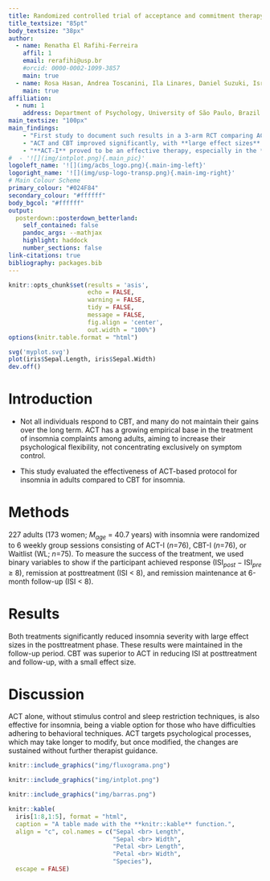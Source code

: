 ```yaml
---
title: Randomized controlled trial of acceptance and commitment therapy and cognitive behavioral therapy for insomnia 
title_textsize: "85pt"
body_textsize: "38px"
author:
  - name: Renatha El Rafihi-Ferreira
    affil: 1
    email: rerafihi@usp.br
    #orcid: 0000-0002-1099-3857
    main: true
  - name: Rosa Hasan, Andrea Toscanini, Ila Linares, Daniel Suzuki, Israel Brasil, José Ribeiro-Jr, Marwin Carmo, Francisco Lotufo Neto, Charles Morin
    main: true
affiliation:
  - num: 1
    address: Department of Psychology, University of São Paulo, Brazil
main_textsize: "100px"
main_findings:
    - "First study to document such results in a 3-arm RCT comparing ACT with gold standard insomnia treatment (CBT) and no treatment (WL)."
    - "ACT and CBT improved significantly, with **large effect sizes** for the insomnia severity, with superiority of CBT and a delayed improvement for ACT." 
    - "**ACT-I** proved to be an effective therapy, especially in the **long term**, even in the absence of behavioral techniques of stimulus control and sleep restriction."
#  - '![](img/intplot.png){.main_pic}'
logoleft_name: '![](img/acbs_logo.png){.main-img-left}'
logoright_name: '![](img/usp-logo-transp.png){.main-img-right}'
# Main Colour Scheme
primary_colour: "#024F84"
secondary_colour: "#ffffff"
body_bgcol: "#ffffff"
output: 
  posterdown::posterdown_betterland:
    self_contained: false
    pandoc_args: --mathjax
    highlight: haddock
    number_sections: false
link-citations: true
bibliography: packages.bib
---
```


```r
knitr::opts_chunk$set(results = 'asis',
                      echo = FALSE,
                      warning = FALSE,
                      tidy = FALSE,
                      message = FALSE,
                      fig.align = 'center',
                      out.width = "100%")
options(knitr.table.format = "html") 
```

```r
svg('myplot.svg')
plot(iris$Sepal.Length, iris$Sepal.Width)
dev.off()
```

# Introduction

- Not all individuals respond to CBT, and many do not maintain their gains over the long term. ACT has a growing empirical base in the treatment of insomnia complaints among adults, aiming to increase their psychological flexibility, not concentrating exclusively on symptom control. 

- This study evaluated the effectiveness of ACT-based protocol for insomnia in adults compared to CBT for insomnia. 

# Methods

227 adults (173 women; $M_{age}$ = 40.7 years) with insomnia were randomized to 6 weekly group sessions consisting of ACT-I (*n*=76), CBT-I (*n*=76), or Waitlist (WL; *n*=75). To measure the success of the treatment, we used binary variables to show if the participant achieved response (ISI$_{post}$ − ISI$_{pre}$ $\ge$  8), remission at posttreatment (ISI $\lt$ 8), and remission maintenance at 6-month follow-up (ISI $\lt$ 8).

# Results

Both treatments significantly reduced insomnia severity with large effect sizes in the posttreatment phase. These results were maintained in the follow-up period. CBT was superior to ACT in reducing ISI at posttreatment and follow-up, with a small effect size.


# Discussion

ACT alone, without stimulus control and sleep restriction techniques, is also effective for insomnia, being a viable option for those who have difficulties adhering to behavioral techniques. ACT targets psychological processes, which may take longer to modify, but once modified, the changes are sustained without further therapist guidance.

```r
knitr::include_graphics("img/fluxograma.png")
```

```r
knitr::include_graphics("img/intplot.png")
```

```r
knitr::include_graphics("img/barras.png")
```

```r
knitr::kable(
  iris[1:8,1:5], format = "html",
  caption = "A table made with the **knitr::kable** function.",
  align = "c", col.names = c("Sepal <br> Length",
                             "Sepal <br> Width",
                             "Petal <br> Length",
                             "Petal <br> Width",
                             "Species"),
  escape = FALSE)
```




